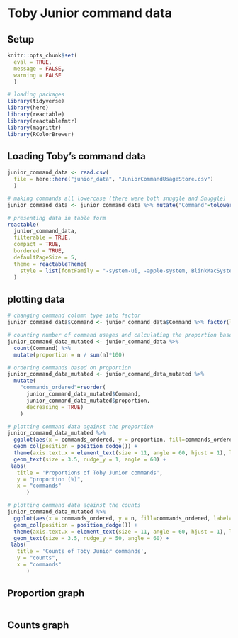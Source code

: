 # Toby Junior command data
## Setup

```r
knitr::opts_chunk$set(
  eval = TRUE,
  message = FALSE,
  warning = FALSE
  )
```

```r
# loading packages
library(tidyverse)
library(here)
library(reactable)
library(reactablefmtr)
library(magrittr)
library(RColorBrewer)
```

## Loading Toby's command data

```r
junior_command_data <- read.csv(
  file = here::here("junior_data", "JuniorCommandUsageStore.csv")
  )

# making commands all lowercase (there were both snuggle and Snuggle)
junior_command_data <- junior_command_data %>% mutate("Command"=tolower(Command))

# presenting data in table form
reactable(
  junior_command_data, 
  filterable = TRUE,
  compact = TRUE,
  bordered = TRUE,
  defaultPageSize = 5,
  theme = reactableTheme(
    style = list(fontFamily = "-system-ui, -apple-system, BlinkMacSystemFont, Segoe UI, Helvetica, Arial, sans-serif"))
  )
```

## plotting data

```r
# changing command column type into factor
junior_command_data$Command <- junior_command_data$Command %>% factor(levels = unique(junior_command_data$Command))

# counting number of command usages and calculating the proportion based on the total commands used
junior_command_data_mutated <- junior_command_data %>% 
  count(Command) %>%  
  mutate(proportion = n / sum(n)*100) 

# ordering commands based on proportion
junior_command_data_mutated <- junior_command_data_mutated %>% 
  mutate(
    "commands_ordered"=reorder(
      junior_command_data_mutated$Command,
      junior_command_data_mutated$proportion,
      decreasing = TRUE)
    )

# plotting command data against the proportion
junior_command_data_mutated %>% 
  ggplot(aes(x = commands_ordered, y = proportion, fill=commands_ordered, label=round(proportion, 1))) +
  geom_col(position = position_dodge()) +
  theme(axis.text.x = element_text(size = 11, angle = 60, hjust = 1), legend.position = "none")+
  geom_text(size = 3.5, nudge_y = 1, angle = 60) + 
 labs(
   title = 'Proportions of Toby Junior commands',
   y = "proportion (%)",
   x = "commands"
      )

# plotting command data against the counts
junior_command_data_mutated %>%
  ggplot(aes(x = commands_ordered, y = n, fill=commands_ordered, label=round(n, 1))) +
  geom_col(position = position_dodge()) +
  theme(axis.text.x = element_text(size = 11, angle = 60, hjust = 1), legend.position = "none")+
  geom_text(size = 3.5, nudge_y = 50, angle = 60) +
 labs(
   title = 'Counts of Toby Junior commands',
   y = "counts",
   x = "commands"
      )
```

## Proportion graph
<img src="img/junior_plotting_data-1.png" class="img-responsive" alt=""> </div>

## Counts graph
<img src="img/junior_plotting_data-2.png" class="img-responsive" alt=""> </div>
